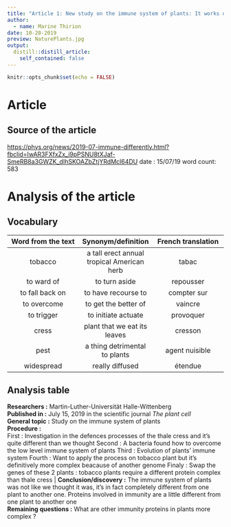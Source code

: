 ```yaml
---
title: "Article 1: New study on the immune system of plants: It works differently than expected"
author:
  - name: Marine Thirion
date: 10-20-2019
preview: NaturePlants.jpg
output:
  distill::distill_article:
    self_contained: false
---
```


```r
knitr::opts_chunk$set(echo = FALSE)
```

# Article 

## Source of the article 
[https://phys.org/news/2019-07-immune-differently.html?fbclid=IwAR3FXfxZx_i9pPSNU8tXJaf-SmeRB8a3GWZK_dIhSKOAZbZtjYRdMcl64DU](https://phys.org/news/2019-07-immune-differently.html?fbclid=IwAR3FXfxZx_i9pPSNU8tXJaf-SmeRB8a3GWZK_dIhSKOAZbZtjYRdMcl64DU)
date : 15/07/19
word count: 583

# Analysis of the article 
## Vocabulary  

| Word from the text   | Synonym/definition   | French translation   |
|:--------------------:|:--------------------:|:--------------------:|
| tobacco              | a tall erect annual tropical American herb   | tabac   |
| to ward of           | to turn aside        | repousser            |
| to fall back on      | to have recourse to  | compter sur          |
| to overcome          | to get the better of | vaincre              |
| to trigger           | to initiate actuate  | provoquer            |
| cress                | plant that we eat its leaves   | cresson    |
| pest                 | a thing detrimental to plants   | agent nuisible   |
| widespread           | really diffused      | étendue              |

## Analysis table  

**Researchers :** Martin-Luther-Universität Halle-Wittenberg  
**Published in :** July 15, 2019 in the scientific journal *The plant cell*  
**General topic :** Study on the immune system of plants  
**Procedure :**  
First : Investigation in the defences processes of the thale cress and it’s quite different than we thought
Second : A bacteria found how to overcome the low level immune system of plants
Third : Evolution of plants’ immune system 
Fourth : Want to apply the process on tobacco plant but it’s definitively more complex beacause of another genome
Finaly : Swap the genes of these 2 plants : tobacco plants require a different protein complex than thale cress |
**Conclusion/discovery :** The immune system of plants was not like we thought it was, it’s in fact completely different from one plant to another one. Proteins involved in immunity are a little different from one plant to another one  
**Remaining questions :** What are other immunity proteins in plants more complex ? 



